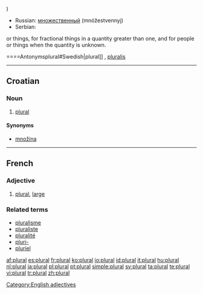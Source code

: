 {{wikipedia|Plural}}
)
*Russian: [[множественный]] (mnóžestvennyj)
*Serbian:
or things, for fractional things in a quantity greater than one, and for people or things when the quantity is unknown.

====Antonymsplural#Swedish|plural]] {{n}}, [[pluralis]] {{n}}
{{trans-bottom}}

[[Category:English adjectives]]

----

==Croatian==

===Noun===
{{hr-noun|m}}

# [[#English|plural]]

====Synonyms====
* [[množina#Croatian|množina]]

----

==French==

===Adjective===
{{fr-adj|sf=plurale|pm=pluraux|pf=plurales}}

# [[#Adjective|plural]], [[large]]

===Related terms===
*[[pluralisme]]
*[[pluraliste]]
*[[pluralité]]
*[[pluri-]]
*[[pluriel]]

[[af:plural]]
[[es:plural]]
[[fr:plural]]
[[ko:plural]]
[[io:plural]]
[[id:plural]]
[[it:plural]]
[[hu:plural]]
[[nl:plural]]
[[ja:plural]]
[[pl:plural]]
[[pt:plural]]
[[simple:plural]]
[[sv:plural]]
[[ta:plural]]
[[te:plural]]
[[vi:plural]]
[[tr:plural]]
[[zh:plural]]